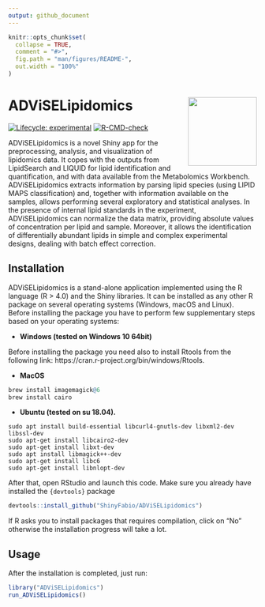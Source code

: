 ```yaml
---
output: github_document
---
```


<!-- README.md is generated from README.Rmd. Please edit that file -->

```r
knitr::opts_chunk$set(
  collapse = TRUE,
  comment = "#>",
  fig.path = "man/figures/README-",
  out.width = "100%"
)
```

# ADViSELipidomics <img src="man/figures/NewLogoAL.png" align="right" height="139"/>

<!-- badges: start -->
[![Lifecycle: experimental](https://img.shields.io/badge/lifecycle-stable-succes.svg)](https://www.tidyverse.org/lifecycle/#stable)
[![R-CMD-check](https://github.com/ShinyFabio/ADViSELipidomics/workflows/R-CMD-check/badge.svg)](https://github.com/ShinyFabio/ADViSELipidomics/actions)
<!-- badges: end -->



ADViSELipidomics is a novel Shiny app for the preprocessing, analysis, and visualization of lipidomics data. It copes with the outputs from LipidSearch and LIQUID for lipid identification and quantification, and with data available from the Metabolomics Workbench. ADViSELipidomics extracts information by parsing lipid species (using LIPID MAPS classification) and, together with information available on the samples, allows performing several exploratory and statistical analyses. In the presence of internal lipid standards in the experiment, ADViSELipidomics can normalize the data matrix, providing absolute values of concentration per lipid and sample. Moreover, it allows the identification of differentially abundant lipids in simple and complex experimental designs, dealing with batch effect correction.

## Installation
ADViSELipidomics is a stand-alone application implemented using the R language (R > 4.0) and the Shiny libraries. It can be installed as any other R package on several operating systems (Windows, macOS and Linux). Before installing the package you have to perform few supplementary steps based on your operating systems:

* **Windows (tested on Windows 10 64bit)**\ 

Before installing the package you need also to install Rtools from the following link:
https://cran.r-project.org/bin/windows/Rtools.

* **MacOS**\

``` r
brew install imagemagick@6
brew install cairo
```

* **Ubuntu (tested on su 18.04).**\

```
sudo apt install build-essential libcurl4-gnutls-dev libxml2-dev libssl-dev
sudo apt-get install libcairo2-dev
sudo apt-get install libxt-dev
sudo apt install libmagick++-dev
sudo apt-get install libc6
sudo apt-get install libnlopt-dev

```

After that, open RStudio and launch this code. Make sure you already have installed the ```{devtools}``` package

``` r
devtools::install_github("ShinyFabio/ADViSELipidomics")
```
If R asks you to install packages that requires compilation, click on "No" otherwise the installation progress will take a lot.


## Usage
After the installation is completed, just run:

``` r
library("ADViSELipidomics")
run_ADViSELipidomics()
```
